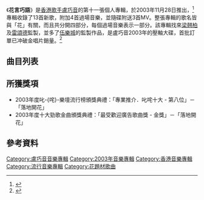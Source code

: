 {{Album infobox | <!-- See Wikipedia:WikiProject_Albums -->
| Name       = 花言巧語
| Type       = 錄音室專輯
| Artist     = [[盧巧音|盧巧音]]
| Cover      = 盧巧音 Candy 花言巧語.jpg
| Released   = 2003年11月28日
| Recorded   = 2003年
| Genre      = 粵語、國語
| Length     = 56分36秒
| Label      = [[新力音樂_(香港)|新力唱片]]
| Last album = [[Candy's_Airline|Candy's Airline]]<br>（2003年）
| This album = '''花言巧語'''<br>（2003年）
| Next album = [[4_Seasons_in_One_Day_(專輯)|4 Seasons in One Day]]<br>（2004年）
}}

《'''花言巧語'''》是[[香港|香港]][[歌手|歌手]][[盧巧音|盧巧音]]的第十一張個人專輯，於2003年11月28日推出，<ref>{{Cite news |url=http://hk.apple.nextmedia.com/entertainment/art/20031128/3692312 |title=盧巧音蒼白水仙病態美 |work=蘋果日報 |location=香港 |date=2003-11-28}}</ref>專輯收錄了13首新歌，附加4首過場音樂，並隨碟附送3首MV。整張專輯的歌名皆與「花」有關，而且共分開四部分，每個過場音樂表示一部分。該專輯找來[[梁翹柏|梁翹柏]]及[[雷頌德|雷頌德]]監製，並多了[[伍樂城|伍樂城]]的監製作品，是盧巧音2003年的壓軸大碟，首批訂單已冲破金唱片銷量。<ref>{{Cite web |url=http://enjoy.eastday.com/epublish/gb/paper190/11/class019000031/hwz1345372.htm |title=卢巧音新碟《花言巧语》出新招学国语 |website=東方網 |access-date=2017-09-10 |archive-url=https://web.archive.org/web/20170910220338/http://enjoy.eastday.com/epublish/gb/paper190/11/class019000031/hwz1345372.htm |archive-date=2017-09-10 |dead-url=yes }}</ref>

== 曲目列表 ==
{{tracklist
| headline = Part 1
| music_credits = yes
| lyrics_credits = yes
| arranger_credits = yes
| producer_credits = yes
| longnote_column = yes

| title1 = 夜合
| music1 = [[梁翹柏|梁翹柏]]
| lyrics1 = 
| arranger1 = 梁翹柏
| producer1 = 
| longnote1 = 
| length1 = 1:06

| title2 = 秘密花園
| music2 = [[盧巧音|盧巧音]]
| lyrics2 = [[陳銘匡|陳銘匡]]
| arranger2 = 梁翹柏<br>盧巧音
| producer2 = 梁翹柏<br>盧巧音
| longnote2 = 
| length2 = 3:32

| title3 = 落地開花
| music3 = [[雷頌德|雷頌德]]
| lyrics3 = [[黃偉文|黃偉文]]
| arranger3 = 雷頌德
| producer3 = 雷頌德
| longnote3 = 
| length3 = 2:30

| title4 = 刺
| music4 = 梁翹柏
| lyrics4 = [[何秀萍|何秀萍]]
| arranger4 = 梁翹柏
| producer4 = 梁翹柏<br>盧巧音
| longnote4 = 
| length4 = 3:37

| title5 = 命犯桃花
| music5 = [[伍樂城|伍樂城]]
| lyrics5 = 黃偉文
| arranger5 = 伍樂城
| producer5 = 伍樂城
| longnote5 = 
| length5 = 3:41
}}

{{tracklist
| headline = Part 2
| music_credits = yes
| lyrics_credits = yes
| arranger_credits = yes
| producer_credits = yes
| longnote_column = yes

| title6 = 斷腸
| music6 = 梁翹柏
| lyrics6 = 
| arranger6 = 梁翹柏
| producer6 = 
| longnote6 = 
| length6 = 0:54

| title7 = 花奴
| music7 = 盧巧音
| lyrics7 = [[林夕|林夕]]
| arranger7 = 梁翹柏
| producer7 = 梁翹柏<br>盧巧音
| longnote7 = 
| length7 = 3:14

| title8 = 逆插玫瑰
| music8 = [[廖卓瑩|亞卓]]
| lyrics8 = [[周耀輝|周耀輝]]
| arranger8 = 梁翹柏
| producer8 = 梁翹柏<br>盧巧音
| longnote8 = 
| length8 = 3:27

| title9 = 暗花
| music9 = 雷頌德
| lyrics9 = [[方杰_(填詞人)|方-{杰}-]]
| arranger9 = 雷頌德
| producer9 = 雷頌德
| longnote9 = 
| length9 = 3:35

| title10 = 暗花2
| music10 = 盧巧音
| lyrics10 = [[李焯雄|李焯雄]]
| arranger10 = 梁翹柏<br>盧巧音
| producer10 = 梁翹柏<br>盧巧音
| longnote10 = 
| length10 = 3:00
}}
{{tracklist
| headline = Part 3
| music_credits = yes
| lyrics_credits = yes
| arranger_credits = yes
| producer_credits = yes

| title11 = 朝陽
| music11 = 盧巧音
| lyrics11 = 
| arranger11 = 盧巧音
| producer11 = 
| longnote11 = 
| length11 = 0:54

| title12 = 花瓶
| music12 = 梁翹柏
| lyrics12 = [[喬靖夫|喬靖夫]]
| arranger12 = 梁翹柏
| producer12 = 梁翹柏<br>盧巧音
| longnote12 = 
| length12 = 3:16

| title13 = 風吹不走笑容
| music13 = [[李峻一|李峻一]]
| lyrics13 = 李峻一
| arranger13 = 梁翹柏<br>盧巧音
| producer13 = 梁翹柏<br>盧巧音
| note13 = 無綫電視劇《[[烽火奇遇結良緣|烽火奇遇結良緣]]》主題曲
| length13 = 3:06

| title14 = 滿天飛
| music14 = [[町田紀彥|町田紀彥]]<br>[[吉松隆|吉松隆]]
| lyrics14 = [[藍奕邦|藍奕邦]]<br>盧巧音
| arranger14 = 梁翹柏
| producer14 = 梁翹柏<br>盧巧音
| note14 = 卡通片《[[原子小金剛|小飛俠阿童木]]》香港區主題曲
| length14 = 4:08
}}
{{tracklist
| headline = Part 4
| total_length = 56:36
| music_credits = yes
| lyrics_credits = yes
| arranger_credits = yes
| producer_credits = yes
| title15 = 百合
| music15 = 梁翹柏
| lyrics15 = 
| arranger15 = 梁翹柏
| producer15 = 
| longnote15 = 
| length15 = 0:40

| title16 = 黑水仙
| music16 = 雷頌德
| lyrics16 = 李焯雄
| arranger16 = 雷頌德
| producer16 = 雷頌德
| length16 = 2:32

| title17 = 落地開花
| music17 = 雷頌德
| lyrics17 = 黃偉文
| arranger17 = 雷頌德
| producer17 = 雷頌德
| note17 = Celtic X'mas mix
| length17 = 13:23
}}
{{Track listing
| collapsed = 
| headline = VCD
| total_length = 10:36

| title1 = Untitled
| length1 = 0:15

| title2 = 落地開花
| note2 = Music Video
| length2 = 2:55

| title3 = 逆插玫瑰
| note3 = Music Video
| length3 = 3:32

| title4 = 命犯桃花
| note4 = Music Video
| length4 = 3:54
}}

== 所獲獎項 ==
*2003年度叱-{咤}-樂壇流行榜頒獎典禮：「專業推介．叱咤十大 - 第八位」－「落地開花」
*2003年度十大勁歌金曲頒獎典禮：「最受歡迎廣告歌曲獎 - 金獎」－「落地開花」

== 參考資料 ==
{{Reflist}} 

{{盧巧音}}


[[Category:盧巧音音樂專輯|Category:盧巧音音樂專輯]]
[[Category:2003年音樂專輯|Category:2003年音樂專輯]]
[[Category:香港音樂專輯|Category:香港音樂專輯]]
[[Category:流行音樂專輯|Category:流行音樂專輯]]
[[Category:花題材歌曲|Category:花題材歌曲]]